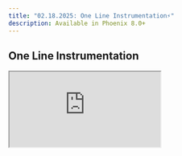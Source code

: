 ```yaml
---
title: "02.18.2025: One Line Instrumentation⚡️"
description: Available in Phoenix 8.0+
---
```


<Update label="February 18, 2025" description="">

## One Line Instrumentation

<Frame>
  <iframe 
    src="https://cdn.iframe.ly/vMqnP30" 
    width={1000} 
    height={400}
    allowFullScreen
  />
</Frame>

Phoenix has made it even simpler to get started with tracing by introducing one-line auto-instrumentation. By using `register(auto_instrument=True)`, you can enable automatic instrumentation in your application, which will set up instrumentors based on your installed packages.

```python
from phoenix.otel import register

register(auto_instrument=True)
```

For more details, you can check the docs and explore further [tracing](/phoenix/tracing/how-to-tracing/setup-tracing) options.
</Update>


